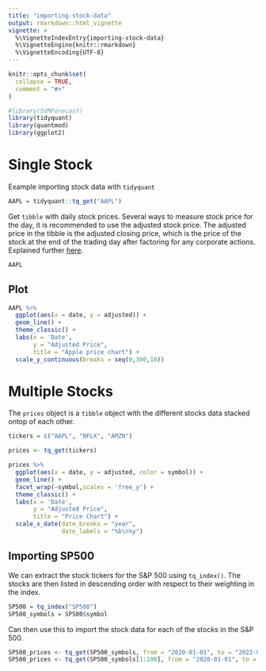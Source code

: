 ```yaml
---
title: "importing-stock-data"
output: rmarkdown::html_vignette
vignette: >
  %\VignetteIndexEntry{importing-stock-data}
  %\VignetteEngine{knitr::rmarkdown}
  %\VignetteEncoding{UTF-8}
---
```


```r
knitr::opts_chunk$set(
  collapse = TRUE,
  comment = "#>"
)
```

```r
#library(SVMForecast)
library(tidyquant)
library(quantmod)
library(ggplot2)
```


# Single Stock

Example importing stock data with `tidyquant`

```r
AAPL = tidyquant::tq_get("AAPL")
```

Get `tibble` with daily stock prices. Several ways to measure stock price for the day, it is recommended to use the adjusted stock price. The adjusted price in the tibble is the adjusted closing price, which is the price of the stock at the end of the trading day after factoring for any corporate actions. Explained further [here](https://www.investopedia.com/terms/a/adjusted_closing_price.asp#:~:text=What%20Is%20the%20Adjusted%20Closing,detailed%20analysis%20of%20past%20performance.).

```r
AAPL
```

## Plot

```r
AAPL %>%
  ggplot(aes(x = date, y = adjusted)) +
  geom_line() +
  theme_classic() +
  labs(x = 'Date',
       y = "Adjusted Price",
       title = "Apple price chart") +
  scale_y_continuous(breaks = seq(0,300,10))
```


# Multiple Stocks


The `prices` object is a `tibble` object with the different stocks data stacked ontop of each other. 
```r
tickers = c("AAPL", "NFLX", "AMZN")

prices <- tq_get(tickers)
```

```r
prices %>%
  ggplot(aes(x = date, y = adjusted, color = symbol)) +
  geom_line() +
  facet_wrap(~symbol,scales = 'free_y') +
  theme_classic() +
  labs(x = 'Date',
       y = "Adjusted Price",
       title = "Price Chart") +
  scale_x_date(date_breaks = "year",
               date_labels = "%b\n%y")
```


## Importing SP500

We can extract the stock tickers for the S&P 500 using `tq_index()`. The stocks are then listed in descending order with respect to their weighting in the index. 
```r
SP500 = tq_index("SP500")
SP500_symbols = SP500$symbol
```

Can then use this to import the stock data for each of the stocks in the S&P 500. 

```r
SP500_prices <- tq_get(SP500_symbols, from = "2020-01-01", to = "2022-01-01")
SP500_prices <- tq_get(SP500_symbols[1:100], from = "2020-01-01", to = "2021-01-01")
```




